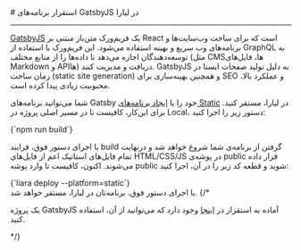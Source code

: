 

<Layout>
<Head>
<title>مستندات استقرار برنامه‌های GatsbyJS - لیارا</title>
<meta property="og:title" content="مستندات خدمات رایانش ابری لیارا" />
<meta property="og:description" content="مستندات مربوط به نحوه استقرار برنامه‌های GatsbyJS در پلتفرم Static در لیارا"  />
<meta property="og:image" content="https://files.liara.ir/liara/logos/liara-poster.jpg" />
</Head>
# استقرار برنامه‌های GatsbyJS در لیارا
<hr className="mb-2" />
<a href="https://www.gatsbyjs.com/" className="text-[#2196f3] ">GatsbyJS</a> یک فریم‌ورک متن‌باز مبتنی بر React است که برای ساخت وب‌سایت‌ها و برنامه‌های وب سریع و بهینه استفاده می‌شود. این فریم‌ورک با استفاده از GraphQL به توسعه‌دهندگان اجازه می‌دهد تا داده‌ها را از منابع مختلف (مثل CMSها، فایل‌های Markdown و APIها) دریافت و مدیریت کنند. GatsbyJS به دلیل تولید صفحات ایستا در زمان ساخت (static site generation) و همچنین بهینه‌سازی برای SEO و عملکرد بالا، محبوبیت زیادی پیدا کرده است.
<div className="h-2" />

شما می‌توانید برنامه‌های Gatsby خود را با <a href="../../how-tos/create-app" className="text-[#2196f3] ">ایجاد برنامه‌های Static</a> در لیارا، مستقر کنید.
برای این‌کار، کافیست تا در مسیر اصلی پروژه در Local، دستور زیر را اجرا کنید:
<div className="h-2" />
<div dir='ltr'>
    <Highlight className="json">
        {`npm run build`}
    </Highlight>
</div>
<div className="h-2" />

با اجرای دستور فوق، فرایند build گرفتن از برنامه‌ی شما شروع خواهد شد و درنهایت تمام فایل‌های استاتیک اعم از فایل‌های <Important>HTML/CSS/JS</Important> در پوشه‌ی <Important>public</Important> قرار داده می‌شوند.
اکنون، کافیست تا وارد پوشه public شوید و قطعه کد زیر را در آن، اجرا کنید:

<div className="h-2" />
<div dir='ltr'>
    <Highlight className="js">
        {`liara deploy --platform=static`}
    </Highlight>
</div>
<div className="h-2" />
با اجرای دستور فوق، برنامه‌تان در لیارا، مستقر خواهد شد.
{/* <Alert variant="success">
<p>
یک پروژه GatsbyJS آماده به استقرار در <a href="https://github.com/liara-cloud/hapi-getting-started" className="text-[#2196f3] ">اینجا</a> وجود دارد که می‌توانید از آن، استفاده کنید.
</p>
</Alert> */}

</Layout>